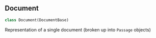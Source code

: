 <a id="letta.schemas.document.Document"></a>

## Document

```python
class Document(DocumentBase)
```

Representation of a single document (broken up into `Passage` objects)

